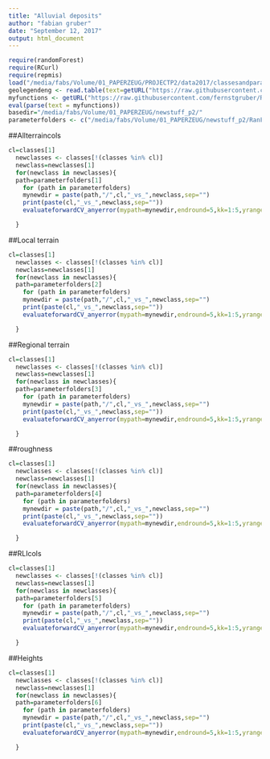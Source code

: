 ```yaml
---
title: "Alluvial deposits"
author: "fabian gruber"
date: "September 12, 2017"
output: html_document
---
```


```r
require(randomForest)
require(RCurl)
require(repmis)
load("/media/fabs/Volume/01_PAPERZEUG/PROJECTP2/data2017/classesandparamsets.RData")
geolegendeng <- read.table(text=getURL("https://raw.githubusercontent.com/fernstgruber/p2/master/data2017/geolegendeng.txt"),sep="\t",header=T)
myfunctions <- getURL("https://raw.githubusercontent.com/fernstgruber/Rstuff/master/fabiansandrossitersfunctions.R", ssl.verifypeer = FALSE)
eval(parse(text = myfunctions))
basedir="/media/fabs/Volume/01_PAPERZEUG/newstuff_p2/"
parameterfolders <- c("/media/fabs/Volume/01_PAPERZEUG/newstuff_p2/RanFor_2017_1against1_5foldgeomorph_allterraincols_200pg_t10/","/media/fabs/Volume/01_PAPERZEUG/newstuff_p2/RanFor_2017_1against1_5foldgeomorph_localterrain_100pg_t5/","/media/fabs/Volume/01_PAPERZEUG/newstuff_p2/RanFor_2017_1against1_5foldgeomorph_regionalterrain_100pg_t5","/media/fabs/Volume/01_PAPERZEUG/newstuff_p2/RanFor_2017_1against1_5foldgeomorph_roughnesscols_100pg_t5/","/media/fabs/Volume/01_PAPERZEUG/newstuff_p2/RanFor_2017_1against1_5foldgeomorph_rlicols_100pg_t5","/media/fabs/Volume/01_PAPERZEUG/newstuff_p2/RanFor_2017_1against1_5foldgeomorph_heights_100pg_t5/")
```
##Allterraincols
```r
cl=classes[1]
  newclasses <- classes[!(classes %in% cl)]
  newclass=newclasses[1]
  for(newclass in newclasses){
  path=parameterfolders[1]
    for (path in parameterfolders)
    mynewdir = paste(path,"/",cl,"_vs_",newclass,sep="")
    print(paste(cl,"_vs_",newclass,sep=""))
    evaluateforwardCV_anyerror(mypath=mynewdir,endround=5,kk=1:5,yrange = c(0,1),error="cverror",geheim="geheimerprederror")

  }
```

##Local terrain

```r
cl=classes[1]
  newclasses <- classes[!(classes %in% cl)]
  newclass=newclasses[1]
  for(newclass in newclasses){
  path=parameterfolders[2]
    for (path in parameterfolders)
    mynewdir = paste(path,"/",cl,"_vs_",newclass,sep="")
    print(paste(cl,"_vs_",newclass,sep=""))
    evaluateforwardCV_anyerror(mypath=mynewdir,endround=5,kk=1:5,yrange = c(0,1),error="cverror",geheim="geheimerprederror")

  }
```

##Regional terrain

```r
cl=classes[1]
  newclasses <- classes[!(classes %in% cl)]
  newclass=newclasses[1]
  for(newclass in newclasses){
  path=parameterfolders[3]
    for (path in parameterfolders)
    mynewdir = paste(path,"/",cl,"_vs_",newclass,sep="")
    print(paste(cl,"_vs_",newclass,sep=""))
    evaluateforwardCV_anyerror(mypath=mynewdir,endround=5,kk=1:5,yrange = c(0,1),error="cverror",geheim="geheimerprederror")

  }
```


##roughness

```r
cl=classes[1]
  newclasses <- classes[!(classes %in% cl)]
  newclass=newclasses[1]
  for(newclass in newclasses){
  path=parameterfolders[4]
    for (path in parameterfolders)
    mynewdir = paste(path,"/",cl,"_vs_",newclass,sep="")
    print(paste(cl,"_vs_",newclass,sep=""))
    evaluateforwardCV_anyerror(mypath=mynewdir,endround=5,kk=1:5,yrange = c(0,1),error="cverror",geheim="geheimerprederror")

  }
```

##RLIcols

```r
cl=classes[1]
  newclasses <- classes[!(classes %in% cl)]
  newclass=newclasses[1]
  for(newclass in newclasses){
  path=parameterfolders[5]
    for (path in parameterfolders)
    mynewdir = paste(path,"/",cl,"_vs_",newclass,sep="")
    print(paste(cl,"_vs_",newclass,sep=""))
    evaluateforwardCV_anyerror(mypath=mynewdir,endround=5,kk=1:5,yrange = c(0,1),error="cverror",geheim="geheimerprederror")

  }
```

##Heights

```r
cl=classes[1]
  newclasses <- classes[!(classes %in% cl)]
  newclass=newclasses[1]
  for(newclass in newclasses){
  path=parameterfolders[6]
    for (path in parameterfolders)
    mynewdir = paste(path,"/",cl,"_vs_",newclass,sep="")
    print(paste(cl,"_vs_",newclass,sep=""))
    evaluateforwardCV_anyerror(mypath=mynewdir,endround=5,kk=1:5,yrange = c(0,1),error="cverror",geheim="geheimerprederror")

  }
```
